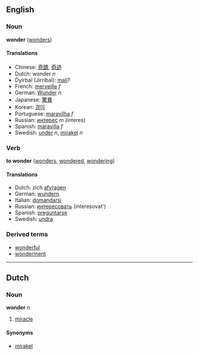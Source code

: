 ==English==
===Noun===
'''wonder''' ([[wonders]])

====Translations====
*Chinese: [[奇蹟]], [[奇迹]]
*Dutch: wonder ''n''
*Dyirbal (Jirribal): [[mali]]?
*French: [[merveille]] ''f''
*German: [[Wunder]] ''n''
*Japanese: [[驚異]]
*Korean: [[경이]]
*Portuguese: [[maravilha]] ''f''
*Russian: [[интерес]] ''m'' (interes)
*Spanish: [[maravilla]] ''f''
*Swedish: [[under#Swedish|under]] ''n'', [[mirakel]] ''n''

===Verb===
'''to wonder''' ([[wonders]], [[wondered]], [[wondering]])

====Translations====
*Dutch: zich [[afvragen]]
*German: [[wundern]]
*Italian: [[domandarsi]]
*Russian: [[интересовать]] (interesovat')
*Spanish: [[preguntarse]]
*Swedish: [[undra]]

===Derived terms===
*[[wonderful]]
*[[wonderment]]

----
==Dutch==
===Noun===
'''wonder''' ''n''

# [[miracle]]

====Synonyms====
*[[mirakel]]
